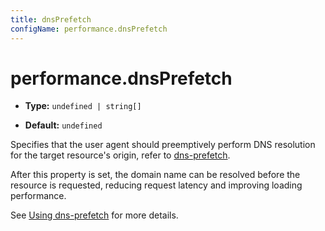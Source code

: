 ```yaml
---
title: dnsPrefetch
configName: performance.dnsPrefetch
---
```


# performance.dnsPrefetch

- **Type:** `undefined | string[]`

- **Default:** `undefined`

Specifies that the user agent should preemptively perform DNS resolution for the target resource's origin, refer to [dns-prefetch](https://developer.mozilla.org/en-US/docs/Web/HTML/Attributes/rel/dns-prefetch).

After this property is set, the domain name can be resolved before the resource is requested, reducing request latency and improving loading performance.

See [Using dns-prefetch](https://developer.mozilla.org/en-US/docs/Web/Performance/dns-prefetch) for more details.


<RsbuildConfig configName="performance.dnsPrefetch" />
